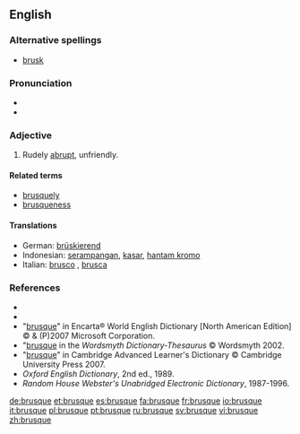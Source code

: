 ==English==

===Alternative spellings===
*[[brusk]]

===Pronunciation===
*{{IPA|/bru:sk/}}
*{{audio|en-us-brusque.ogg|Audio (US)}}

===Adjective===
{{en-adj}}

#Rudely [[abrupt]], unfriendly.
{{seeCites}}

====Related terms====
*[[brusquely]]
*[[brusqueness]]

====Translations====
*German: [[brüskierend]]
*Indonesian: [[serampangan]], [[kasar]], [[hantam kromo]]
*Italian: [[brusco]] {{m}}, [[brusca]] {{f}}

===References===
*{{R:Webster 1913|brusque}}
*{{R:Dictionary.com|brusque}}
*"[http://encarta.msn.com/dictionary_/brusque.html brusque]" in Encarta® World English Dictionary [North American Edition] © & (P)2007 Microsoft Corporation.
*"[http://www.wordsmyth.net/live/home.php?script=search&matchent=brusque&matchtype=exact brusque] in the ''Wordsmyth Dictionary-Thesaurus'' © Wordsmyth 2002.
*"[http://dictionary.cambridge.org/define.asp?key=9952&dict=CALD brusque]" in Cambridge Advanced Learner's Dictionary © Cambridge University Press 2007.
*''Oxford English Dictionary'', 2nd ed., 1989.
*''Random House Webster's Unabridged Electronic Dictionary'', 1987-1996.

[[de:brusque]]
[[et:brusque]]
[[es:brusque]]
[[fa:brusque]]
[[fr:brusque]]
[[io:brusque]]
[[it:brusque]]
[[pl:brusque]]
[[pt:brusque]]
[[ru:brusque]]
[[sv:brusque]]
[[vi:brusque]]
[[zh:brusque]]